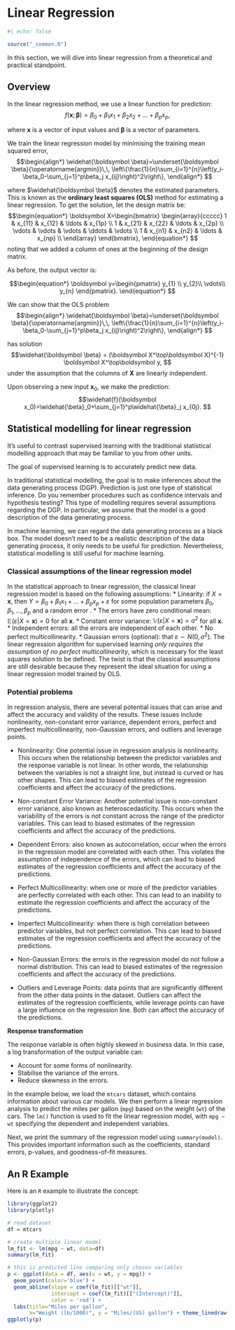 # Linear Regression {#sec-linear-reg}

```r
#| echo: false

source("_common.R")
```

In this section, we will dive into linear regression from a theoretical and practical standpoint.

## Overview

In the linear regression method, we use a linear function for prediction: $$f(\boldsymbol x; \boldsymbol \beta)=\beta_0+\beta_1x_1+\beta_2x_2+\ldots+\beta_px_p, $$

where $\boldsymbol x$ is a vector of input values and $\boldsymbol \beta$ is a vector of parameters.

We train the linear regression model by minimising the training mean squared error, $$\begin{align*} \widehat{\boldsymbol \beta}=\underset{\boldsymbol \beta}{\operatorname{argmin}}\,\, \left\{\frac{1}{n}\sum_{i=1}^{n}\left(y_i-\beta_0-\sum_{j=1}^p\beta_j x_{ij}\right)^2\right\}, \end{align*} $$

where $\widehat{\boldsymbol \beta}$ denotes the estimated parameters. This is known as the **ordinary least squares (OLS)** method for estimating a linear regression. To get the solution, let the design matrix be: $$\begin{equation*}    \boldsymbol X=\begin{bmatrix}               \begin{array}{ccccc}                 1 & x_{11} & x_{12} &  \ldots & x_{1p} \\                 1 & x_{21} & x_{22} &  \ldots & x_{2p} \\                 \vdots & \vdots & \vdots  & \ddots & \vdots \\                 1 & x_{n1} & x_{n2} &  \ldots & x_{np} \\               \end{array}    \end{bmatrix},   \end{equation*} $$ noting that we added a column of ones at the beginning of the design matrix.

As before, the output vector is:

$$\begin{equation*}       \boldsymbol y=\begin{pmatrix}             y_{1} \\             y_{2}\\             \vdots\\             y_{n} \end{pmatrix}.  \end{equation*} $$

We can show that the OLS problem $$\begin{align*} \widehat{\boldsymbol \beta}=\underset{\boldsymbol \beta}{\operatorname{argmin}}\,\, \left\{\frac{1}{n}\sum_{i=1}^{n}\left(y_i-\beta_0-\sum_{j=1}^p\beta_j x_{ij}\right)^2\right\}, \end{align*} $$

has solution $$\widehat{\boldsymbol \beta} = (\boldsymbol X^\top\boldsymbol X)^{-1} \boldsymbol X^\top\boldsymbol y, $$ under the assumption that the columns of $\boldsymbol X$ are linearly independent.

Upon observing a new input $\boldsymbol x_0$, we make the prediction: $$\widehat{f}(\boldsymbol x_0)=\widehat{\beta}_0+\sum_{j=1}^p\widehat{\beta}_j x_{0j}. $$

## Statistical modelling for linear regression

It's useful to contrast supervised learning with the traditional statistical modelling approach that may be familiar to you from other units.

The goal of supervised learning is to accurately predict new data.

In traditional statistical modelling, the goal is to make inferences about the data generating process (DGP). Prediction is just one type of statistical inference. Do you remember procedures such as confidence intervals and hypothesis testing? This type of modelling requires several assumptions regarding the DGP. In particular, we assume that the model is a good description of the data generating process.

In machine learning, we can regard the data generating process as a black box. The model doesn't need to be a realistic description of the data generating process, it only needs to be useful for prediction. Nevertheless, statistical modelling is still useful for machine learning.

### Classical assumptions of the linear regression model

In the statistical approach to linear regression, the classical linear regression model is based on the following assumptions: \* Linearity: if $X=\boldsymbol x$, then $Y=\beta_0+\beta_1x_1+\ldots+\beta_px_p+\varepsilon$ for some population parameters $\beta_0, \beta_1, \ldots, \beta_p$ and a random error . \* The errors have zero conditional mean: $\mathbb E(\varepsilon |X=\boldsymbol x)=0$ for all $\boldsymbol x$. \* Constant error variance: $\mathbb V(\varepsilon|X=\boldsymbol x)=\sigma^2$ for all $\boldsymbol x$. \* Independent errors: all the errors are independent of each other. \* No perfect multicollinearity. \* Gaussian errors (optional): that $\varepsilon \sim N(0,\sigma^2)$. The linear regression algorithm for supervised learning *only requires the assumption of no perfect multicollinearity*, which is necessary for the least squares solution to be defined. The twist is that the classical assumptions are still desirable because they represent the ideal situation for using a linear regression model trained by OLS.

### Potential problems

In regression analysis, there are several potential issues that can arise and affect the accuracy and validity of the results. These issues include nonlinearity, non-constant error variance, dependent errors, perfect and imperfect multicollinearity, non-Gaussian errors, and outliers and leverage points.

-   Nonlinearity: One potential issue in regression analysis is nonlinearity. This occurs when the relationship between the predictor variables and the response variable is not linear. In other words, the relationship between the variables is not a straight line, but instead is curved or has other shapes. This can lead to biased estimates of the regression coefficients and affect the accuracy of the predictions.

-   Non-constant Error Variance: Another potential issue is non-constant error variance, also known as heteroscedasticity. This occurs when the variability of the errors is not constant across the range of the predictor variables. This can lead to biased estimates of the regression coefficients and affect the accuracy of the predictions.

-   Dependent Errors: also known as autocorrelation, occur when the errors in the regression model are correlated with each other. This violates the assumption of independence of the errors, which can lead to biased estimates of the regression coefficients and affect the accuracy of the predictions.

-   Perfect Multicollinearity: when one or more of the predictor variables are perfectly correlated with each other. This can lead to an inability to estimate the regression coefficients and affect the accuracy of the predictions.

-   Imperfect Multicollinearity: when there is high correlation between predictor variables, but not perfect correlation. This can lead to biased estimates of the regression coefficients and affect the accuracy of the predictions.

-   Non-Gaussian Errors: the errors in the regression model do not follow a normal distribution. This can lead to biased estimates of the regression coefficients and affect the accuracy of the predictions.

-   Outliers and Leverage Points: data points that are significantly different from the other data points in the dataset. Outliers can affect the estimates of the regression coefficients, while leverage points can have a large influence on the regression line. Both can affect the accuracy of the predictions.

**Response transformation**

The response variable is often highly skewed in business data. In this case, a log transformation of the output variable can:

-   Account for some forms of nonlinearity.
-   Stabilise the variance of the errors.
-   Reduce skewness in the errors.

In the example below, we load the `mtcars` dataset, which contains information about various car models. We then perform a linear regression analysis to predict the miles per gallon (`mpg`) based on the weight (`wt`) of the cars. The `lm()` function is used to fit the linear regression model, with `mpg ~ wt` specifying the dependent and independent variables.

Next, we print the summary of the regression model using `summary(model)`. This provides important information such as the coefficients, standard errors, p-values, and goodness-of-fit measures.

## An R Example

Here is an `R` example to illustrate the concept:
```r
library(ggplot2)
library(plotly)

# read dataset
df = mtcars

# create multiple linear model
lm_fit <- lm(mpg ~ wt, data=df)
summary(lm_fit)

# this is predicted line comparing only chosen variables
p <- ggplot(data = df, aes(x = wt, y = mpg)) + 
  geom_point(color='blue') +
  geom_abline(slope = coef(lm_fit)[["wt"]], 
              intercept = coef(lm_fit)[["(Intercept)"]], 
              color = 'red') + 
  labs(title="Miles per gallon",
       x="Weight (lb/1000)", y = "Miles/(US) gallon") + theme_linedraw()
ggplotly(p)
```
